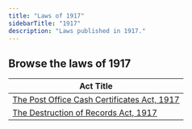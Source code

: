 ```yaml
---
title: "Laws of 1917"
sidebarTitle: "1917"
description: "Laws published in 1917."
---
```


## Browse the laws of 1917

| Act Title |
|-----------|
| [The Post Office Cash Certificates Act, 1917](/laws/act-107) |
| [The Destruction of Records Act, 1917](/laws/act-106) |
